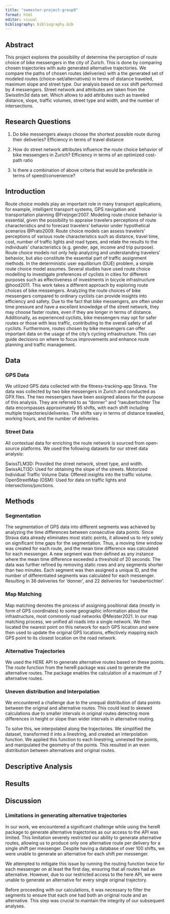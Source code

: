 ```yaml
---
title: "semester-project-group9"
format: html
editor: visual
bibliography: bibliography.bib
---
```


## Abstract

This project explores the possibility of determine the perception of route choice of bike messengers in the city of Zurich. This is done by comparing chosen trajectories with auto generated alternative trajectories. We compare the paths of chosen routes (deliveries) with a the generated set of modeled routes (choice-set/alternatives) in terms of distance traveled, maximum slope and street type. Our analysis based on xxx shift performed by 4 messengers. Street network and attributes are taken from the Swisstlm3d data set. Which allows to add attributes such as traveled distance, slope, traffic volumes, street type and width, and the number of intersections.

## Research Questions

1.  Do bike messengers always choose the shortest possible route during their deliveries? Efficiency in terms of travel distance

2.  How do street network attributes influence the route choice behavior of bike messengers in Zurich? Efficiency in terms of an optimized cost-path ratio

3.  Is there a combination of above criteria that would be preferable in terms of speed/convenience?

## Introduction

Route choice models play an important role in many transport applications, for example, intelligent transport systems, GPS navigation and transportation planning @Freijnger2007. Modeling route choice behavior is essential, given the possibility to appraise travelers perceptions of route characteristics and to forecast travelers' behavior under hypothetical scenarios @Prato2009. Route choice models can assess travelers' perceptions of various route characteristics such as distance, travel time, cost, number of traffic lights and road types, and relate the results to the individuals' characteristics (e.g. gender, age, income and trip purpose). Route choice models not only help analyzing and understanding travelers' behavior, but also constitute the essential part of traffic assignment methods. In the deterministic user equilibrium (DUE) problem, a simple route choice model assumes. Several studies have used route choice modelling to investigate preferences of cyclists in cities for different purposes such as effectiveness of investments in bicycle infrastructure @hood2011. This work takes a different approach by exploring route choices of bike messengers. Analyzing the route choices of bike messengers compared to ordinary cyclists can provide insights into efficiency and safety. Due to the fact that bike messengers, are often under time pressure and have a excellent knowledge of the street network, they may choose faster routes, even if they are longer in terms of distance. Additionally, as experienced cyclists, bike messengers may opt for safer routes or those with less traffic, contributing to the overall safety of all cyclists. Furthermore, routes chosen by bike messengers can offer important data on the usage of the city's cycling infrastructure. This can guide decisions on where to focus improvements and enhance route planning and traffic management.

## Data

### GPS Data

We utilized GPS data collected with the fitness-tracking-app Strava. The data was collected by two bike messengers in Zurich and conducted as GPX files. The two messengers have been assigned aliases for the purpose of this analysis. They are referred to as “donner” and “raeubertochter  The data encompasses approximately 95 shifts, with each shift including multiple trajectories/deliveries. The shifts vary in terms of distance traveled, working hours, and the number of deliveries.

### Street Data

All contextual data for enriching the route network is sourced from open-source platforms. We used the following datasets for our street data analysis:

SwissTLM3D: Provided the street network, street type, and width. SwissALTI3D: Used for obtaining the slope of the streets. Motorized Individual Traffic Volume Data: Offered insights into the traffic volume. OpenStreetMap (OSM): Used for data on traffic lights and intersections/junctions.

## Methods

### Segmentation

The segmentation of GPS data into different segments was achieved by analyzing the time differences between consecutive data points. Since Strava data already eliminates most static points, it allowed us to rely solely on significant time gaps for the segmentation. Thus, a moving time window was created for each route, and the mean time difference was calculated for each messenger. A new segment was then defined as any instance where the mean time difference exceeded a threshold of 20 seconds. The data was further refined by removing static rows and any segments shorter than two minutes. Each segment was then assigned a unique ID, and the number of differentiated segments was calculated for each messenger. Resulting in 36 deliveries for 'donner', and 22 deliveries for 'raeubertochter'.


### Map Matching

Map matching denotes the process of assigning positional data (mostly in form of GPS coordinates) to some geographic information about the infrastructure, most commonly road networks @Meister2021. In our map matching process, we unified all roads into a single network. We then located the nearest point on this network for each GPS location and were then used to update the original GPS locations, effectively mapping each GPS point to its closest location on the road network.


### Alternative Trajectories

We used the HERE API to generate alternative routes based on these points. The route function from the hereR package was used to generate the alternative routes. The package enables the calculation of a maximum of 7 alternative routes.

### Uneven distribution and Interpolation

We encountered a challenge due to the unequal distribution of data points between the original and alternative routes. This could lead to skewed calculations due to smaller intervals in original routes detecting more differences in height or slope than wider intervals in alternative routing.

To solve this, we interpolated along the trajectories. We simplified the dataset, transformed it into a linestring, and created an interpolation function. We applied this function to each linestring, unnested the points, and manipulated the geometry of the points. This resulted in an even distribution between alternatives and original routes.

## Descriptive Analysis

## Results

## Discussion

### Limitations in generating alternative trajectories

In our work, we encountered a significant challenge while using the hereR package to generate alternative trajectories as our access to the API was limited. This limitation severely restricted our ability to generate alternative routes, allowing us to produce only one alternative route per delivery for a single shift per messenger. Despite having a database of over 100 shifts, we were unable to generate an alternative for each shift per messenger.

We attempted to mitigate this issue by running the routing function twice for each messenger on at least the first day, ensuring that all routes had an alternative. However, due to our restricted access to the here API, we were unable to generate an alternative for every single original trajectory.

Before proceeding with our calculations, it was necessary to filter the segments to ensure that each one had both an original route and an alternative. This step was crucial to maintain the integrity of our subsequent analyses.

